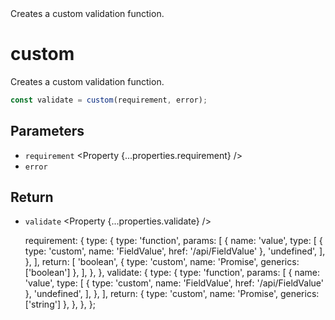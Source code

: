 
<Title>custom</Title>
<Description>Creates a custom validation function.</Description>

# custom

Creates a custom validation function.

```ts
const validate = custom(requirement, error);
```

## Parameters

- `requirement` <Property {...properties.requirement} />
- `error` <Property type="string" />

## Return

- `validate` <Property {...properties.validate} />

  requirement: {
    type: {
      type: 'function',
      params: [
        {
          name: 'value',
          type: [
            { type: 'custom', name: 'FieldValue', href: '/api/FieldValue' },
            'undefined',
          ],
        },
      ],
      return: [
        'boolean',
        { type: 'custom', name: 'Promise', generics: ['boolean'] },
      ],
    },
  },
  validate: {
    type: {
      type: 'function',
      params: [
        {
          name: 'value',
          type: [
            { type: 'custom', name: 'FieldValue', href: '/api/FieldValue' },
            'undefined',
          ],
        },
      ],
      return: { type: 'custom', name: 'Promise', generics: ['string'] },
    },
  },
};
